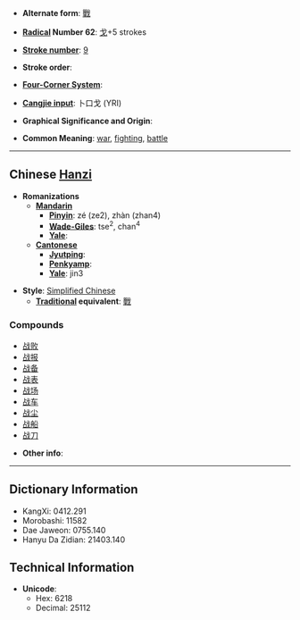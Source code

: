 * '''Alternate form''': [[戰]]

* '''[[Wiktionary:Chinese radical index| Radical]] Number 62''': [[Wiktionary:Chinese radical index 戈|戈]]+5 strokes

* '''[[Wiktionary:Chinese total strokes index|Stroke number]]''': [[Wiktionary:Chinese total strokes index 9|9]]

* '''Stroke order''': 

* '''[[Wiktionary:Chinese four corner index|Four-Corner System]]''': 

* '''[[Wiktionary:Chinese Cangjie index|Cangjie input]]''': 卜口戈 (YRI)

* '''Graphical Significance and Origin''': 

* '''Common Meaning''': [[war]], [[fight]]ing, [[battle]]

----

== Chinese [[Hanzi]] ==

* '''Romanizations'''
** '''[[Mandarin]]'''
*** '''[[Pinyin]]''': zé (ze2), zhàn (zhan4)
*** '''[[Wade-Giles]]''': tse<sup>2</sup>, chan<sup>4</sup>
*** '''[[Yale]]''': 
** '''[[Cantonese]]'''
*** '''[[Jyutping]]''':
*** '''[[Penkyamp]]''': 
*** '''[[Yale]]''': jin3

* '''Style''': [[Simplified Chinese]] 
** '''[[Traditional Chinese|Traditional]] equivalent''': [[戰]]

===Compounds===
*[[战败]]
*[[战报]]
*[[战备]]
*[[战表]]
*[[战场]]
*[[战车]]
*[[战尘]]
*[[战船]]
*[[战刀]]

* '''Other info''': 

----

== Dictionary Information ==

* KangXi: 0412.291
* Morobashi: 11582
* Dae Jaweon: 0755.140
* Hanyu Da Zidian: 21403.140

== Technical Information ==

* '''Unicode''':
** Hex: 6218
** Decimal: 25112